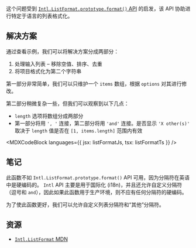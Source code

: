 

这个问题受到 [`Intl.ListFormat.prototype.format()` API](https://developer.mozilla.org/zh-CN/docs/Web/JavaScript/Reference/Global_Objects/Intl/ListFormat/format) 的启发，该 API 协助进行特定于语言的列表格式化。

## 解决方案

通过查看示例，我们可以将解决方案分成两部分：

1. 处理输入列表 – 移除空值、排序、去重
2. 将项目格式化为第二个字符串

第一部分非常简单，我们可以只维护一个 `items` 数组，根据 `options` 对其进行修改。

第二部分稍微复杂一些，但我们可以观察到以下几点：

* `length` 选项将数组分成两部分
* 第一部分将用 `', '` 连接，第二部分将用 `'and'` 连接。是否显示 `'X other(s)'` 取决于 `length` 值是否在 `[1, items.length]` 范围内有效

<MDXCodeBlock languages={{ jsx: listFormatJs, tsx: listFormatTs }} />

## 笔记

此函数不如 `Intl.ListFormat.prototype.format()` API 可用，因为分隔符在英语中是硬编码的。 `Intl` API 主要是用于国际化 (i18n)，并且还允许自定义分隔符（逗号和 `and`），因此如果此函数用于生产环境，则不应有任何分隔符的硬编码。

为了使此函数更好，我们可以允许自定义列表分隔符和“其他”分隔符。

## 资源

* [`Intl.ListFormat` MDN](https://developer.mozilla.org/en-US/docs/Web/JavaScript/Reference/Global_Objects/Intl/ListFormat)
